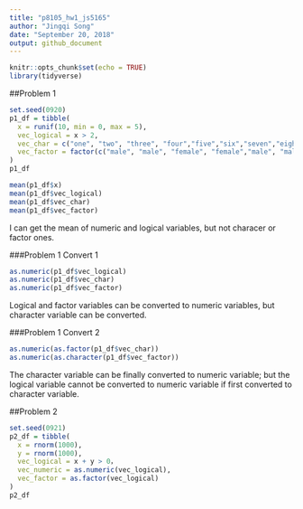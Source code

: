```yaml
---
title: "p8105_hw1_js5165"
author: "Jingqi Song"
date: "September 20, 2018"
output: github_document
---
```


```r
knitr::opts_chunk$set(echo = TRUE)
library(tidyverse)
```

##Problem 1
```r
set.seed(0920)
p1_df = tibble(
  x = runif(10, min = 0, max = 5),
  vec_logical = x > 2,
  vec_char = c("one", "two", "three", "four","five","six","seven","eight","nine","ten"),
  vec_factor = factor(c("male", "male", "female", "female","male", "male", "female", "female","male", "female"))
)
p1_df

mean(p1_df$x)
mean(p1_df$vec_logical)
mean(p1_df$vec_char)
mean(p1_df$vec_factor)
```
I can get the mean of numeric and logical variables, but not characer or factor ones.

###Problem 1 Convert 1 
```r

as.numeric(p1_df$vec_logical)
as.numeric(p1_df$vec_char)
as.numeric(p1_df$vec_factor)
```

Logical and factor variables can be converted to numeric variables, but character variable can be converted.

###Problem 1 Convert 2 
```r
as.numeric(as.factor(p1_df$vec_char))
as.numeric(as.character(p1_df$vec_factor))
```

The character variable can be finally converted to numeric variable; but the logical variable cannot be converted to numeric variable if first converted to character variable.

##Problem 2 
```r
set.seed(0921)
p2_df = tibble(
  x = rnorm(1000),
  y = rnorm(1000),
  vec_logical = x + y > 0，
  vec_numeric = as.numeric(vec_logical),
  vec_factor = as.factor(vec_logical)
)
p2_df

```








